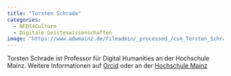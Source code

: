 ```yaml
---
title: "Torsten Schrade"
categories:
  - NFDI4Culture
  - Digitale Geisteswissenschaften
image: "https://www.adwmainz.de/fileadmin/_processed_/csm_Torsten_Schrade_small_6447e5ca11.jpg"
---
```


Torsten Schrade ist Professor für Digital Humanities an der Hochschule Mainz. Weitere Informationen auf <a href=https://orcid.org/0000-0002-0953-2818>Orcid</a> oder an der <a href=https://www.adwmainz.de/mitarbeiterinnen/profil/prof-torsten-schrade.html>Hochschule Mainz</a>

